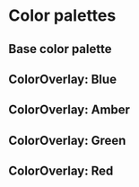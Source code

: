 

<Meta title="Documentation/Color palette" />

# Color palettes

## Base color palette

<Box className={getTheme()}>
    <ColorPalette />
</Box>

## ColorOverlay: Blue

<Box className={variantColorOverlay.blue}>
    <ColorPalette>
        <ColorPalette />
    </ColorPalette>
</Box>

## ColorOverlay: Amber

<Box className={variantColorOverlay.amber}>
    <ColorPalette>
        <ColorPalette />
    </ColorPalette>
</Box>

## ColorOverlay: Green

<Box className={variantColorOverlay.green}>
    <ColorPalette>
        <ColorPalette />
    </ColorPalette>
</Box>

## ColorOverlay: Red

<Box className={variantColorOverlay.red}>
    <ColorPalette>
        <ColorPalette />
    </ColorPalette>
</Box>

